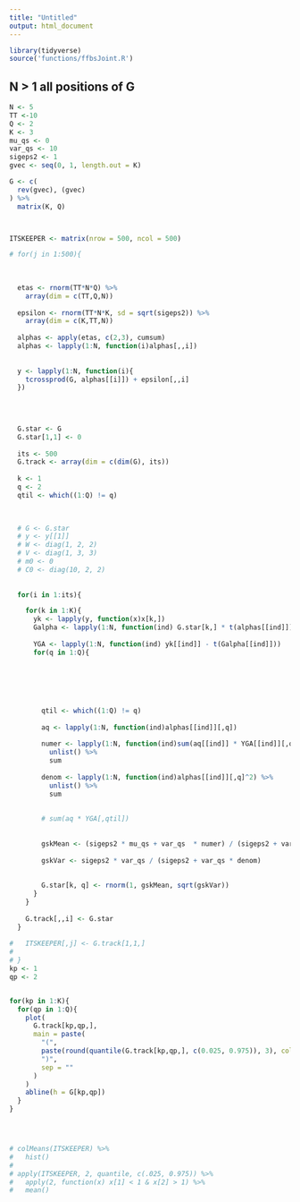 ```yaml
---
title: "Untitled"
output: html_document
---
```


```r
library(tidyverse)
source('functions/ffbsJoint.R')
```



## N > 1 all positions of G

```r
N <- 5
TT <-10
Q <- 2
K <- 3
mu_qs <- 0
var_qs <- 10
sigeps2 <- 1
gvec <- seq(0, 1, length.out = K)

G <- c(
  rev(gvec), (gvec)
) %>%
  matrix(K, Q)



ITSKEEPER <- matrix(nrow = 500, ncol = 500)

# for(j in 1:500){
  
  
  
  etas <- rnorm(TT*N*Q) %>%
    array(dim = c(TT,Q,N))
  
  epsilon <- rnorm(TT*N*K, sd = sqrt(sigeps2)) %>%
    array(dim = c(K,TT,N))
  
  alphas <- apply(etas, c(2,3), cumsum)
  alphas <- lapply(1:N, function(i)alphas[,,i])
  
  
  y <- lapply(1:N, function(i){
    tcrossprod(G, alphas[[i]]) + epsilon[,,i]
  })
  

  
  
  G.star <- G
  G.star[1,1] <- 0
  
  its <- 500
  G.track <- array(dim = c(dim(G), its))
  
  k <- 1
  q <- 2
  qtil <- which((1:Q) != q)
  
  

  # G <- G.star
  # y <- y[[1]]
  # W <- diag(1, 2, 2)
  # V <- diag(1, 3, 3)
  # m0 <- 0
  # C0 <- diag(10, 2, 2)
  
  
  for(i in 1:its){

    for(k in 1:K){
      yk <- lapply(y, function(x)x[k,])
      Galpha <- lapply(1:N, function(ind) G.star[k,] * t(alphas[[ind]]))
      
      YGA <- lapply(1:N, function(ind) yk[[ind]] - t(Galpha[[ind]]))
      for(q in 1:Q){
        
        
        
        
        
        
        qtil <- which((1:Q) != q)
        
        aq <- lapply(1:N, function(ind)alphas[[ind]][,q])
        
        numer <- lapply(1:N, function(ind)sum(aq[[ind]] * YGA[[ind]][,qtil])) %>%
          unlist() %>%
          sum
        
        denom <- lapply(1:N, function(ind)alphas[[ind]][,q]^2) %>%
          unlist() %>%
          sum
        
        
        # sum(aq * YGA[,qtil])
        
        
        gskMean <- (sigeps2 * mu_qs + var_qs  * numer) / (sigeps2 + var_qs * denom)
        
        gskVar <- sigeps2 * var_qs / (sigeps2 + var_qs * denom)
        
        
        G.star[k, q] <- rnorm(1, gskMean, sqrt(gskVar))
      }
    }
    
    G.track[,,i] <- G.star
  }
  
#   ITSKEEPER[,j] <- G.track[1,1,]
# 
# }
kp <- 1
qp <- 2


for(kp in 1:K){
  for(qp in 1:Q){
    plot(
      G.track[kp,qp,], 
      main = paste(
        "(", 
        paste(round(quantile(G.track[kp,qp,], c(0.025, 0.975)), 3), collapse = ", "),
        ")", 
        sep = ""
      )
    )
    abline(h = G[kp,qp])
  }
}




# colMeans(ITSKEEPER) %>%
#   hist()
# 
# apply(ITSKEEPER, 2, quantile, c(.025, 0.975)) %>%
#   apply(2, function(x) x[1] < 1 & x[2] > 1) %>%
#   mean()



```